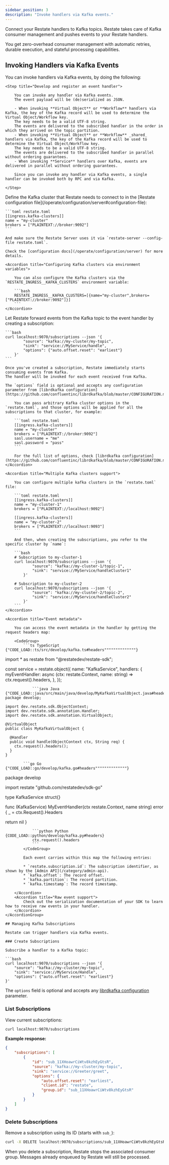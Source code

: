 ```yaml
---
sidebar_position: 3
description: "Invoke handlers via Kafka events."
---
```


Connect your Restate handlers to Kafka topics.
Restate takes care of Kafka consumer management and pushes events to your Restate handlers.

You get zero-overhead consumer management with automatic retries, durable execution, and stateful processing capabilities.

## Invoking Handlers via Kafka Events

You can invoke handlers via Kafka events, by doing the following:

<Steps>

    <Step title="Develop and register an event handler">

        You can invoke any handler via Kafka events.
        The event payload will be (de)serialized as JSON.

        - When invoking **Virtual Object** or **Workflow** handlers via Kafka, the key of the Kafka record will be used to determine the Virtual Object/Workflow key.
        The key needs to be a valid UTF-8 string.
        The events are delivered to the subscribed handler in the order in which they arrived on the topic partition.
        - When invoking **Virtual Object** or **Workflow** _shared_ handlers via Kafka, the key of the Kafka record will be used to determine the Virtual Object/Workflow key.
        The key needs to be a valid UTF-8 string.
        The events are delivered to the subscribed handler in parallel without ordering guarantees.
        - When invoking **Service** handlers over Kafka, events are delivered in parallel without ordering guarantees.

        Since you can invoke any handler via Kafka events, a single handler can be invoked both by RPC and via Kafka.

    </Step>

<Step title="Configure Restate to connect to a Kafka cluster">
    Define the Kafka cluster that Restate needs to connect to in the [Restate configuration file](/operate/configuration/server#configuration-file):

    ```toml restate.toml
    [[ingress.kafka-clusters]]
    name = "my-cluster"
    brokers = ["PLAINTEXT://broker:9092"]
    ```

    And make sure the Restate Server uses it via `restate-server --config-file restate.toml`.

    Check the [configuration docs](/operate/configuration/server) for more details.

    <Accordion title="Configuring Kafka clusters via environment variables">

        You can also configure the Kafka clusters via the `RESTATE_INGRESS__KAFKA_CLUSTERS` environment variable:

        ```bash
        RESTATE_INGRESS__KAFKA_CLUSTERS=[{name="my-cluster",brokers=["PLAINTEXT://broker:9092"]}]
        ```
    </Accordion>
</Step>
<Step title="Register the service you want to invoke."/>

<Step title="Subscribe the event handler to the Kafka topic">
    Let Restate forward events from the Kafka topic to the event handler by creating a subscription:

    ```bash
    curl localhost:9070/subscriptions --json '{
            "source": "kafka://my-cluster/my-topic",
            "sink": "service://MyService/handle",
            "options": {"auto.offset.reset": "earliest"}
        }'
    ```

    Once you've created a subscription, Restate immediately starts consuming events from Kafka.
    The handler will be invoked for each event received from Kafka.

    The `options` field is optional and accepts any configuration parameter from [librdkafka configuration](https://github.com/confluentinc/librdkafka/blob/master/CONFIGURATION.md).

</Step>
</Steps>

<AccordionGroup>
    <Accordion title="Kafka connection configuration">

        You can pass arbitrary Kafka cluster options in the `restate.toml`, and those options will be applied for all the subscriptions to that cluster, for example:

        ```toml restate.toml
        [[ingress.kafka-clusters]]
        name = "my-cluster"
        brokers = ["PLAINTEXT://broker:9092"]
        sasl.username = "me"
        sasl.password = "pass"
        ```

        For the full list of options, check [librdkafka configuration](https://github.com/confluentinc/librdkafka/blob/master/CONFIGURATION.md).
    </Accordion>

    <Accordion title="Multiple Kafka clusters support">

        You can configure multiple kafka clusters in the `restate.toml` file:

        ```toml restate.toml
        [[ingress.kafka-clusters]]
        name = "my-cluster-1"
        brokers = ["PLAINTEXT://localhost:9092"]

        [[ingress.kafka-clusters]]
        name = "my-cluster-2"
        brokers = ["PLAINTEXT://localhost:9093"]
        ```

        And then, when creating the subscriptions, you refer to the specific cluster by `name`:

        ```bash
        # Subscription to my-cluster-1
        curl localhost:9070/subscriptions --json '{
                "source": "kafka://my-cluster-1/topic-1",
                "sink": "service://MyService/handleCluster1"
            }'

        # Subscription to my-cluster-2
        curl localhost:9070/subscriptions --json '{
                "source": "kafka://my-cluster-2/topic-2",
                "sink": "service://MyService/handleCluster2"
            }'
        ```
    </Accordion>

    <Accordion title="Event metadata">

        You can access the event metadata in the handler by getting the request headers map:

        <CodeGroup>
            ```ts TypeScript {"CODE_LOAD::ts/src/develop/kafka.ts#headers""""""""""""""} 
import * as restate from "@restatedev/restate-sdk";

const service = restate.object({
  name: "KafkaService",
  handlers: {
    myEventHandler: async (ctx: restate.Context, name: string) =>
      ctx.request().headers,
  },
});
```
            ```java Java {"CODE_LOAD::java/src/main/java/develop/MyKafkaVirtualObject.java#headers""""""""""""""} 
package develop;

import dev.restate.sdk.ObjectContext;
import dev.restate.sdk.annotation.Handler;
import dev.restate.sdk.annotation.VirtualObject;

@VirtualObject
public class MyKafkaVirtualObject {

  @Handler
  public void handle(ObjectContext ctx, String req) {
    ctx.request().headers();
  }
}
```
            ```go Go {"CODE_LOAD::go/develop/kafka.go#headers""""""""""""""} 
package develop

import restate "github.com/restatedev/sdk-go"

type KafkaService struct{}

func (KafkaService) MyEventHandler(ctx restate.Context, name string) error {
  _ =
    ctx.Request().Headers

  return nil
}
```
            ```python Python {CODE_LOAD::python/develop/kafka.py#headers}
            ctx.request().headers
            ```
        </CodeGroup>

        Each event carries within this map the following entries:

        * `restate.subscription.id`: The subscription identifier, as shown by the [Admin API](/category/admin-api).
        * `kafka.offset`: The record offset.
        * `kafka.partition`: The record partition.
        * `kafka.timestamp`: The record timestamp.

    </Accordion>
    <Accordion title="Raw event support">
        Check out the serialization documentation of your SDK to learn how to receive raw events in your handler.
    </Accordion>
</AccordionGroup>

## Managing Kafka Subscriptions

Restate can trigger handlers via Kafka events.

### Create Subscriptions

Subscribe a handler to a Kafka topic:

```bash
curl localhost:9070/subscriptions --json '{
    "source": "kafka://my-cluster/my-topic",
    "sink": "service://MyService/Handle",
    "options": {"auto.offset.reset": "earliest"}
}'
```

The `options` field is optional and accepts any [librdkafka configuration](https://github.com/confluentinc/librdkafka/blob/master/CONFIGURATION.md) parameter.

### List Subscriptions

View current subscriptions:

```bash
curl localhost:9070/subscriptions
```

**Example response:**
```json
{
    "subscriptions": [
        {
            "id": "sub_11XHoawrCiWtv8kzhEyGtsR",
            "source": "kafka://my-cluster/my-topic",
            "sink": "service://Greeter/greet",
            "options": {
                "auto.offset.reset": "earliest",
                "client.id": "restate",
                "group.id": "sub_11XHoawrCiWtv8kzhEyGtsR"
            }
        }
    ]
}
```

### Delete Subscriptions

Remove a subscription using its ID (starts with `sub_`):

```bash
curl -X DELETE localhost:9070/subscriptions/sub_11XHoawrCiWtv8kzhEyGtsR
```

When you delete a subscription, Restate stops the associated consumer group. Messages already enqueued by Restate will still be processed.

